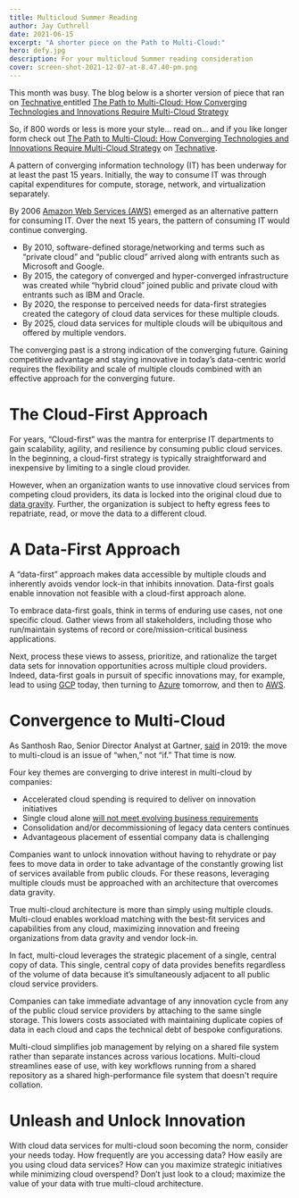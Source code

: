 ```yaml
---
title: Multicloud Summer Reading
author: Jay Cuthrell
date: 2021-06-15
excerpt: "A shorter piece on the Path to Multi-Cloud:"
hero: defy.jpg
description: For your multicloud Summer reading consideration
cover: screen-shot-2021-12-07-at-8.47.40-pm.png
---
```

This month was busy. The blog below is a shorter version of piece that ran on [Technative ](https://technative.io/the-path-to-multi-cloud-how-converging-technologies-and-innovations-require-multi-cloud-strategy/)entitled [The Path to Multi-Cloud: How Converging Technologies and Innovations Require Multi-Cloud Strategy](https://technative.io/the-path-to-multi-cloud-how-converging-technologies-and-innovations-require-multi-cloud-strategy/)

So, if 800 words or less is more your style... read on... and if you like longer form check out [The Path to Multi-Cloud: How Converging Technologies and Innovations Require Multi-Cloud Strategy](https://technative.io/the-path-to-multi-cloud-how-converging-technologies-and-innovations-require-multi-cloud-strategy/) on [Technative](https://technative.io/the-path-to-multi-cloud-how-converging-technologies-and-innovations-require-multi-cloud-strategy/).

A pattern of converging information technology (IT) has been underway for at least the past 15 years. Initially, the way to consume IT was through capital expenditures for compute, storage, network, and virtualization separately.

By 2006 [Amazon Web Services (AWS)](https://aws.amazon.com/about-aws/) emerged as an alternative pattern for consuming IT. Over the next 15 years, the pattern of consuming IT would continue converging.

* By 2010, software-defined storage/networking and terms such as “private cloud” and “public cloud” arrived along with entrants such as Microsoft and Google. 
* By 2015, the category of converged and hyper-converged infrastructure was created while “hybrid cloud” joined public and private cloud with entrants such as IBM and Oracle.
* By 2020, the response to perceived needs for data-first strategies created the category of cloud data services for these multiple clouds.
* By 2025, cloud data services for multiple clouds will be ubiquitous and offered by multiple vendors. 

The converging past is a strong indication of the converging future. Gaining competitive advantage and staying innovative in today’s data-centric world requires the flexibility and scale of multiple clouds combined with an effective approach for the converging future.

# The Cloud-First Approach

For years, “Cloud-first” was the mantra for enterprise IT departments to gain scalability, agility, and resilience by consuming public cloud services. In the beginning, a cloud-first strategy is typically straightforward and inexpensive by limiting to a single cloud provider.

However, when an organization wants to use innovative cloud services from competing cloud providers, its data is locked into the original cloud due to [data gravity](https://www.factioninc.com/blog/data-gravity-as-the-center-of-your-multi-cloud-universe/). Further, the organization is subject to hefty egress fees to repatriate, read, or move the data to a different cloud.

# A Data-First Approach

A “data-first” approach makes data accessible by multiple clouds and inherently avoids vendor lock-in that inhibits innovation. Data-first goals enable innovation not feasible with a cloud-first approach alone.

To embrace data-first goals, think in terms of enduring use cases, not one specific cloud. Gather views from all stakeholders, including those who run/maintain systems of record or core/mission-critical business applications.

Next, process these views to assess, prioritize, and rationalize the target data sets for innovation opportunities across multiple cloud providers. Indeed, data-first goals in pursuit of specific innovations may, for example, lead to using [GCP](https://cloud.google.com/bigquery/) today, then turning to [Azure](https://azure.microsoft.com/en-us/services/synapse-analytics/) tomorrow, and then to [AWS](https://aws.amazon.com/redshift/).

# Convergence to Multi-Cloud

As Santhosh Rao, Senior Director Analyst at Gartner, [said](https://www.gartner.com/smarterwithgartner/modernize-it-infrastructure-in-a-hybrid-world/) in 2019: the move to multi-cloud is an issue of “when,” not “if.” That time is now. 

Four key themes are converging to drive interest in multi-cloud by companies: 

* Accelerated cloud spending is required to deliver on innovation initiatives
* Single cloud alone [will not meet evolving business requirements](https://info.flexera.com/CM-REPORT-State-of-the-Cloud)
* Consolidation and/or decommissioning of legacy data centers continues
* Advantageous placement of essential company data is challenging

Companies want to unlock innovation without having to rehydrate or pay fees to move data in order to take advantage of the constantly growing list of services available from public clouds. For these reasons, leveraging multiple clouds must be approached with an architecture that overcomes data gravity.

True multi-cloud architecture is more than simply using multiple clouds. Multi-cloud enables workload matching with the best-fit services and capabilities from any cloud, maximizing innovation and freeing organizations from data gravity and vendor lock-in. 

In fact, multi-cloud leverages the strategic placement of a single, central copy of data. This single, central copy of data provides benefits regardless of the volume of data because it’s simultaneously adjacent to all public cloud service providers.

Companies can take immediate advantage of any innovation cycle from any of the public cloud service providers by attaching to the same single storage. This lowers costs associated with maintaining duplicate copies of data in each cloud and caps the technical debt of bespoke configurations.

Multi-cloud simplifies job management by relying on a shared file system rather than separate instances across various locations. Multi-cloud streamlines ease of use, with key workflows running from a shared repository as a shared high-performance file system that doesn't require collation. 

# Unleash and Unlock Innovation

With cloud data services for multi-cloud soon becoming the norm, consider your needs today. How frequently are you accessing data? How easily are you using cloud data services? How can you maximize strategic initiatives while minimizing cloud overspend? Don’t just look to a cloud; maximize the value of your data with true multi-cloud architecture.
